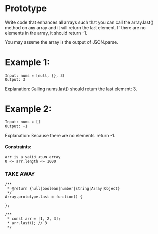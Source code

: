 # Prototype

Write code that enhances all arrays such that you can call the array.last() method on any array and it will return the last element. If there are no elements in the array, it should return -1.

You may assume the array is the output of JSON.parse.

# Example 1:

```
Input: nums = [null, {}, 3]
Output: 3
```

Explanation: Calling nums.last() should return the last element: 3.

# Example 2:

```
Input: nums = []
Output: -1
```

Explanation: Because there are no elements, return -1.

#### Constraints:

```
arr is a valid JSON array
0 <= arr.length <= 1000
```

### TAKE AWAY

```
/**
 * @return {null|boolean|number|string|Array|Object}
 */
Array.prototype.last = function() {

};

/**
 * const arr = [1, 2, 3];
 * arr.last(); // 3
 */
```

